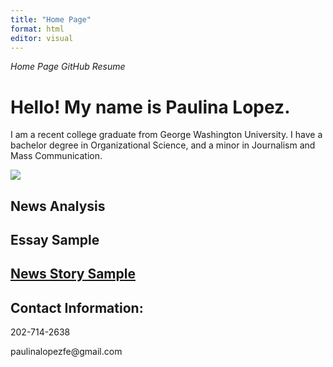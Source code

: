 ```yaml
---
title: "Home Page"
format: html
editor: visual
---
```


*Home Page* *GitHub* *Resume*

# Hello! My name is Paulina Lopez.

I am a recent college graduate from George Washington University. I have a bachelor degree in Organizational Science, and a minor in Journalism and Mass Communication.

![](DSC02177%202.jpg)

## News Analysis

## Essay Sample

## [News Story Sample](https://109c7fdfde49495f9a447f4665fac5f5.app.posit.cloud/p/41b3d8ba/)

## Contact Information:

202-714-2638

paulinalopezfe\@gmail.com
